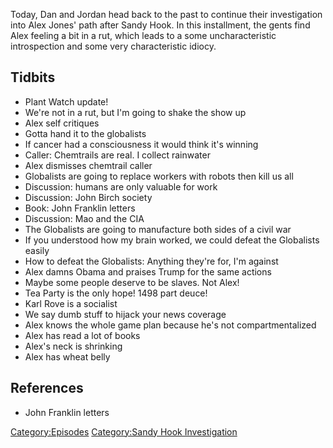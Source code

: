 {{Episode
    | title             = February 21-22, 2013
    | caption           = [https://knowledgefight.libsyn.com/knowledge-fight-february-21-22-2013 Listen to this episode on Libsyn]
    | episodeNumber     = 320
    | length            = 01:12:13
    | airDate           = July 12, 2019
    | coverageStartDate = February 21, 2013
    | coverageEndDate   = February 23, 2013
    | episodeType       = [[:Category:Sandy Hook Investigation|Sandy Hook Investigation]]
    | appearance        = [[Karl Rove]]
    | previousEpisode   = [[319: July 7-8, 2019]]
    | nextEpisode       = [[321: February 24-26, 2013]]
}}

{{Stub}}

Today, Dan and Jordan head back to the past to continue their investigation into Alex Jones' path after Sandy Hook. In this installment, the gents find Alex feeling a bit in a rut, which leads to a some uncharacteristic introspection and some very characteristic idiocy.

==Tidbits==

*Plant Watch update!
*We're not in a rut, but I'm going to shake the show up
*Alex self critiques
*Gotta hand it to the globalists
*If cancer had a consciousness it would think it's winning
*Caller: Chemtrails are real. I collect rainwater
*Alex dismisses chemtrail caller
*Globalists are going to replace workers with robots then kill us all
*Discussion: humans are only valuable for work
*Discussion: John Birch society
*Book: John Franklin letters
*Discussion: Mao and the CIA
*The Globalists are going to manufacture both sides of a civil war
*If you understood how my brain worked, we could defeat the Globalists easily
*How to defeat the Globalists: Anything they're for, I'm against
*Alex damns Obama and praises Trump for the same actions
*Maybe some people deserve to be slaves. Not Alex!
*Tea Party is the only hope! 1498 part deuce!
*Karl Rove is a socialist
*We say dumb stuff to hijack your news coverage
*Alex knows the whole game plan because he's not compartmentalized
*Alex has read a lot of books
*Alex's neck is shrinking
*Alex has wheat belly

==References==

*John Franklin letters

[[Category:Episodes]]
[[Category:Sandy Hook Investigation]]
